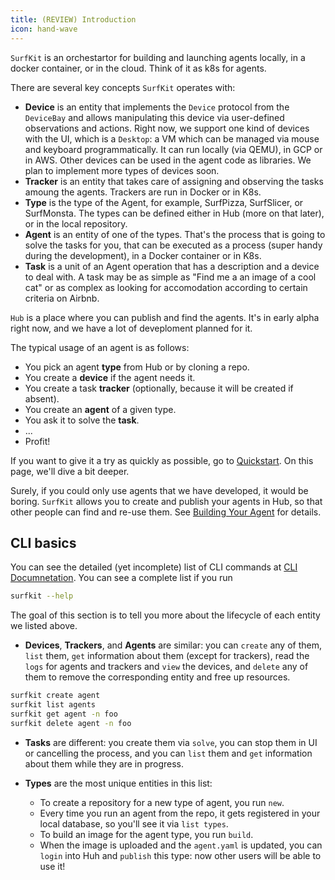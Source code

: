 ```yaml
---
title: (REVIEW) Introduction
icon: hand-wave
---
```


`SurfKit` is an orchestartor for building and launching agents locally, in a docker container, 
or in the cloud. Think of it as k8s for agents.

There are several key concepts `SurfKit` operates with:

* **Device** is an entity that implements the `Device` protocol from the `DeviceBay` and allows manipulating this device 
via user-defined observations and actions. Right now, we support one kind of devices with the UI, which is a `Desktop`: 
a VM which can be managed via mouse and keyboard programmatically. It can run locally (via QEMU), in GCP or in AWS. 
Other devices can be used in the agent code as libraries. We plan to implement more types of devices soon.
* **Tracker** is an entity that takes care of assigning and observing the tasks amoung the agents. Trackers are run in Docker or in K8s.
* **Type** is the type of the Agent, for example, SurfPizza, SurfSlicer, or SurfMonsta. The types can be defined either in Hub 
(more on that later), or in the local repository.
* **Agent** is an entity of one of the types. That's the process that is going to solve the tasks for you, that can be executed as
a process (super handy during the development), in a Docker container or in K8s.
* **Task** is a unit of an Agent operation that has a description and a device to deal with. A task may be as simple as 
"Find me a an image of a cool cat" or as complex as looking for accomodation according to certain criteria on Airbnb. 

`Hub` is a place where you can publish and find the agents. It's in early alpha right now, and we have a lot of deveploment planned for it.

The typical usage of an agent is as follows:

* You pick an agent **type** from Hub or by cloning a repo.
* You create a **device** if the agent needs it.
* You create a task **tracker** (optionally, because it will be created if absent).
* You create an **agent** of a given type.
* You ask it to solve the **task**.
* ...
* Profit!

If you want to give it a try as quickly as possible, go to [Quickstart](../quickstart). On this page, we'll dive a bit deeper.

Surely, if you could only use agents that we have developed, it would be boring. `SurfKit` allows you to create and 
publish your agents in Hub, so that other people can find and re-use them. See [Building Your Agent](../advanced_tutorial) for details.

## CLI basics

You can see the detailed (yet incomplete) list of CLI commands at [CLI Documnetation](./cli). You can see a complete list if you run

```sh
surfkit --help
```

The goal of this section is to tell you more about the lifecycle of each entity we listed above.

* **Devices**, **Trackers**, and **Agents** are similar: you can `create` any of them, `list` them, 
`get` information about them (except for trackers), read the `logs` for agents and trackers and `view` the devices, 
and `delete` any of them to remove the corresponding entity and free up resources.

```sh
surfkit create agent
surfkit list agents
surfkit get agent -n foo
surfkit delete agent -n foo
```

* **Tasks** are different: you create them via `solve`, you can stop them in UI or cancelling the process, and you can
`list` them and `get` information about them while they are in progress.

* **Types** are the most unique entities in this list:

  * To create a repository for a new type of agent, you run `new`.
  * Every time you run an agent from the repo, it gets registered in your local database, so you'll see it via `list types`.
  * To build an image for the agent type, you run `build`.
  * When the image is uploaded and the `agent.yaml` is updated, you can `login` into Huh and `publish` this type: 
  now other users will be able to use it!
